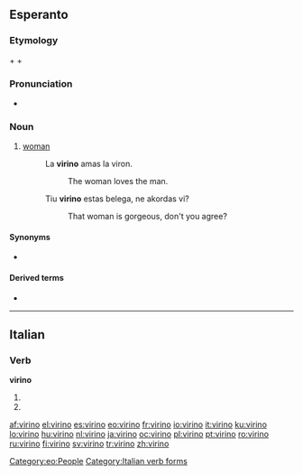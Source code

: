 ==Esperanto==


===Etymology===
{{term|viro||man|lang=eo}} + {{term|-in-||female sex|lang=eo}} + {{term|-o||noun ending|lang=eo}}

===Pronunciation===
* {{IPA|/viˈrino/|lang=eo}}

===Noun===
{{eo-noun}}

# [[woman]]
#: La '''virino''' amas la viron.
#:: The woman loves the man.
#: Tiu '''virino''' estas belega, ne akordas vi?
#:: That woman is gorgeous, don't you agree?

====Synonyms====
* {{l|eo|femino}}

====Derived terms====
* {{l|eo|virina}}

[[Category:eo:People]]

----

==Italian==

===Verb===
'''virino'''

# {{form of|[[third-person|Third-person]] [[plural]] [[present subjunctive]]|[[virare#Italian|virare]]|lang=Italian}}
# {{form of|Third-person plural [[imperative]]|virare#Italian|virare|lang=Italian}}

[[Category:Italian verb forms]]

[[af:virino]]
[[el:virino]]
[[es:virino]]
[[eo:virino]]
[[fr:virino]]
[[io:virino]]
[[it:virino]]
[[ku:virino]]
[[lo:virino]]
[[hu:virino]]
[[nl:virino]]
[[ja:virino]]
[[oc:virino]]
[[pl:virino]]
[[pt:virino]]
[[ro:virino]]
[[ru:virino]]
[[fi:virino]]
[[sv:virino]]
[[tr:virino]]
[[zh:virino]]